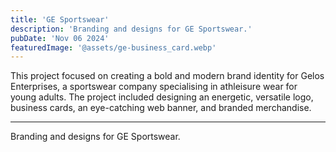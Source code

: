```yaml
---
title: 'GE Sportswear'
description: 'Branding and designs for GE Sportswear.'
pubDate: 'Nov 06 2024'
featuredImage: '@assets/ge-business_card.webp'
---
```




This project focused on creating a bold and modern brand identity for Gelos Enterprises, a sportswear company specialising in athleisure wear for young adults. The project included designing an energetic, versatile logo, business cards,  an eye-catching web banner, and branded merchandise.



---


<ProjectImage path={image1} alt="ge signage"/>
<ProjectImage path={image2} alt="ge banner"/>
<ProjectImage path={image3} alt="ge banner"/>

Branding and designs for GE Sportswear.

